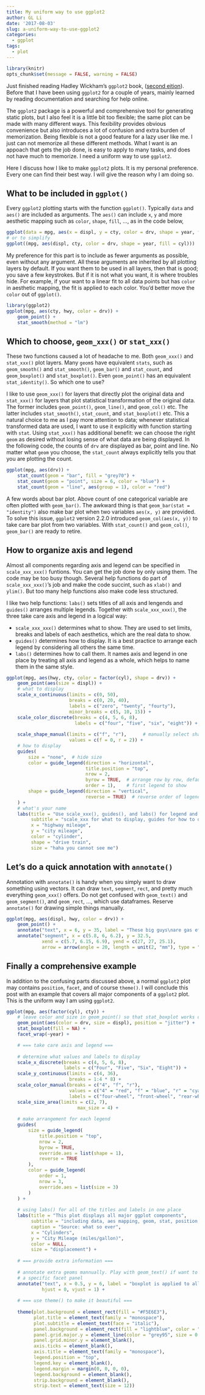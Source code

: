 ```yaml
---
title: My uniform way to use ggplot2
author: GL Li
date: '2017-08-03'
slug: a-uniform-way-to-use-ggplot2
categories:
  - ggplot
tags:
  - plot
---
```


```r
library(knitr)
opts_chunk$set(message = FALSE, warning = FALSE)
```

Just finished reading Hadley Wickham's ``ggplot2`` book, ([second eition](http://www.springer.com/us/book/9783319242750)). Before that I have been using ``ggplot2`` for a couple of years, mainly learned by reading documentation and searching for help online. 

The `ggplot2` package is a powerful and comprehensive tool for generating static plots, but I also feel it is a little bit too flexible; the same plot can be made with many different ways. This fexibility provides obvious convenience but also introduces a lot of confusion and extra burden of memorization. Being flexible is not a good feature for a lazy user like me. I just can not memorize all these different methods. What I want is an appoach that gets the job done, is easy to apply to many tasks, and does not have much to memorize. I need a uniform way to use `ggplot2`.

Here I discuss how I like to make `ggplot2` plots. It is my personal preference. Every one can find their best way. I will give the reason why I am doing so. 

## What to be included in ``ggplot()``
Every `ggplot2` plotting starts with the function ``ggplot()``. Typically `data` and `aes()` are included as arguments. The `aes()` can include `x`, `y` and more aesthetic mapping such as `color`, `shape`, `fill`, ..., as in the code below,

```r
ggplot(data = mpg, aes(x = displ, y = cty, color = drv, shape = year, fill = cyl))
# or to simplify
ggplot((mpg, aes(displ, cty, color = drv, shape = year, fill = cyl)))
```

My preference for this part is to include as fewer arguments as possible, even without any argument. All these arguments are inherited by all plotting layers by default. If you want them to be used in all layers, then that is good; you save a few keystrokes. But if it is not what you want, it is where troubles hide. For example, if your want to a linear fit to all data points but has `color` in aesthetic mapping, the fit is applied to each color. You'd better move the `color` out of `ggplot()`. 

```r
library(ggplot2)
ggplot(mpg, aes(cty, hwy, color = drv)) +
    geom_point() +
    stat_smooth(method = "lm")
```


## Which to choose, `geom_xxx()` or `stat_xxx()`
These two functions caused a lot of headache to me. Both `geom_xxx()` and `stat_xxx()` plot layers. Many `geom`s have equivalent `stats`, such as `geom_smooth()` and `stat_smooth()`, `geom_bar()` and `stat_count`, and `geom_boxplot()` and `stat_boxplot()`. Even `geom_point()` has an equivalent `stat_identity()`. So which one to use? 

I like to use `geom_xxx()` for layers that directly plot the original data and `stat_xxx()` for layers that plot statistical transformation of the original data. The former includes `geom_point()`, `geom_line()`, and `geom_col()` etc. The latter includes `stat_smooth()`, `stat_count`, and `stat_boxplot()` etc. This a natural choice to me as I pay more attention to data; whenever statistical transformed data are used, I want to use it explicitly with function starting with `stat`. Using `stat_xxx()` has additional benefit: we can choose the right `geom` as desired without losing sense of what data are being displayed. In the following code, the counts of `drv` are displayed as bar, point and line. No matter what `geom` you choose, the `stat_count` always explicitly tells you that you are plotting the count. 

```r
ggplot(mpg, aes(drv)) +
    stat_count(geom = "bar", fill = "grey70") +
    stat_count(geom = "point", size = 6, color = "blue") +
    stat_count(geom = "line", aes(group = 1), color = "red")
```

A few words about bar plot. Above count of one categorical variable are often plotted with `geom_bar()`. The awkward thing is that `geom_bar(stat = "identity")` also make bar plot when two variables `aes(x, y)` are provided. To solve this issue, `ggplot2` version 2.2.0 introduced `geom_col(aes(x, y))` to take care bar plot from two variables. With `stat_count()` and `geom_col()`, `geom_bar()` are ready to retire.


## How to organize axis and legend
Almost all components regarding axis and legend can be specified in `scale_xxx_xxx()` funtions. You can get the job done by only using them. The code may be too busy though. Several help functions do part of `scale_xxx_xxx()`'s job and make the code succint, such as `xlab()` and `ylim()`. But too many help functions also make code less structured.

I like two help functions: `labs()` sets titles of all axis and lengends and `guides()` arranges multiple legends. Together with `scale_xxx_xxx()`, the three take care axis and legend in a logical way:

- `scale_xxx_xxx()` determines what to show. They are used to set limits, breaks and labels of each aesthetics, which are the real data to show.
- `guides()` determines how to display. It is a best practice to arrange each legend by considering all others the same time. 
- `labs()` determines how to call them. It names axis and legend in one place by treating all axis and legend as a whole, which helps to name them in the same style. 

```r
ggplot(mpg, aes(hwy, cty, color = factor(cyl), shape = drv)) +
    geom_point(aes(size = displ)) +
    # what to display
    scale_x_continuous(limits = c(0, 50),
                       breaks = c(0, 20, 40),
                       labels = c("zero", "twenty", "fourty"), 
                       minor_breaks = c(5, 10, 15)) +
    scale_color_discrete(breaks = c(4, 5, 6, 8), 
                         labels = c("four", "five", "six", "eight")) + # asign colors by default
                                    
    scale_shape_manual(limits = c("f", "r"),      # manually select shape
                       values = c(f = 0, r = 2)) +
    # how to display
    guides(
        size = "none",  # hide size
        color = guide_legend(direction = "horizontal",
                             title.position = "top",
                             nrow = 2,
                             byrow = TRUE,  # arrange row by row, default is by column
                             order = 1),    # first legend to show
        shape = guide_legend(direction = "vertical",
                             reverse = TRUE)  # reverse order of legend keys
    ) +
    # what's your name
    labs(title = "Use scale_xxx(), guides(), and labs() for legend and axis",
         subtitle = "scale_xxx for what to display, guides for how to display, labs for how to name",
         x = "highway mileage",
         y = "city mileage", 
         color = "cylinder", 
         shape = "drive train", 
         size = "haha you cannot see me") 

```

## Let's do a quick annotation with `annotate()`
Annotation with ``annotate()`` is handy when you simply want to draw something using vectors. It can draw `text`, `segment`, `rect`, and pretty much everything `geom_xxx()` offers. Do not get confused with `geom_text()` and `geom_segment()`, and `geom_rect`, ..., which use dataframes. Reserve `annotate()` for drawing simple things manually.

```r
ggplot(mpg, aes(displ, hwy, color = drv)) +
    geom_point() +
    annotate("text", x = 6, y = 35, label = "These big guys\nare gas efficient.") +
    annotate("segment", x = c(5.8, 6, 6.2), y = 32.5, 
             xend = c(5.7, 6.15, 6.9), yend = c(27, 27, 25.1),
             arrow = arrow(angle = 20, length = unit(2, "mm"), type = "closed"))
```

## Finally a comprehensive example
In addition to the confusing parts discussed above, a normal `ggplot2` plot may contains `position`, `facet`, and of course `theme()`. I will conclude this post with an example that covers all major components of a `ggplot2` plot. This is the uniform way I am using `ggplot2`.

```r
ggplot(mpg, aes(factor(cyl), cty)) +
    # leave color and size in geom_point() so that stat_boxplot works on all data
    geom_point(aes(color = drv, size = displ), position = "jitter") +
    stat_boxplot(fill = NA) + 
    facet_wrap(~year) +

    # === take care axis and legend ===
    
    # determine what values and labels to display
    scale_x_discrete(breaks = c(4, 5, 6, 8),
                     labels = c("Four", "Five", "Six", "Eight")) +
    scale_y_continuous(limits = c(4, 36),
                       breaks = 1:4 * 8) +
    scale_color_manual(breaks = c("4", "f", "r"),
                       values = c("4" = "red", "f" = "blue", "r" = "cyan"),
                       labels = c("four-wheel", "front-wheel", "rear-wheel")) +
    scale_size_area(limits = c(2, 7),
                          max_size = 4) +
    
    # make arrangement for each legend
    guides(
        size = guide_legend(
            title.position = "top",
            nrow = 2,
            byrow = TRUE,
            override.aes = list(shape = 1),
            reverse = TRUE
        ),
        color = guide_legend(
            order = 1,
            nrow = 3,
            override.aes = list(size = 3)
        )
    ) +
    
    # using labs() for all of the titles and labels in one place
    labs(title = "This plot displays all major ggplot components",
         subtitle = "including data, aes mapping, geom, stat, position, facet, scale, guides, annotaion, and theme",
         caption = "Source: what so ever",
         x = "Cylinders",
         y = "City Mileage (miles/gallon)",
         color = NULL,
         size = "displacement") +
    
    # === provide extra information ===
    
    # annotate extra geoms mannually. Play with geom_text() if want to label in
    # a specific facet panel
    annotate("text", x = 0.5, y = 6, label = "boxplot is applied to all data", 
             hjust = 0, vjust = 1) +
    
    # === use theme() to make it beautiful ===
    
    theme(plot.background = element_rect(fill = "#F5E6E3"),
          plot.title = element_text(family = "monospace"),
          plot.subtitle = element_text(face = "italic"),
          panel.background = element_rect(fill = "lightblue", color = "red"),
          panel.grid.major.y = element_line(color = "grey95", size = 0.2),
          panel.grid.minor.y = element_blank(),
          axis.ticks = element_blank(),
          axis.title = element_text(family = "monospace"),
          legend.position = "top",
          legend.key = element_blank(),
          legend.margin = margin(0, 0, 0, 0),
          legend.background = element_blank(),
          strip.background = element_blank(),
          strip.text = element_text(size = 12))
```

